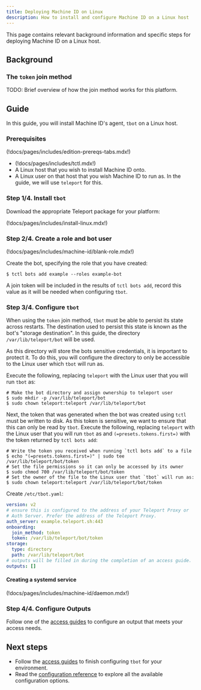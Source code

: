 ```yaml
---
title: Deploying Machine ID on Linux
description: How to install and configure Machine ID on a Linux host
---
```


This page contains relevant background information and specific steps for
deploying Machine ID on a Linux host.

## Background

### The `token` join method

TODO: Brief overview of how the join method works for this platform.

## Guide

In this guide, you will install Machine ID's agent, `tbot` on a Linux host.

### Prerequisites

(!docs/pages/includes/edition-prereqs-tabs.mdx!)

- (!docs/pages/includes/tctl.mdx!)
- A Linux host that you wish to install Machine ID onto.
- A Linux user on that host that you wish Machine ID to run as. In the guide,
  we will use `teleport` for this.

### Step 1/4. Install `tbot`

Download the appropriate Teleport package for your platform:

(!docs/pages/includes/install-linux.mdx!)

### Step 2/4. Create a role and bot user

(!docs/pages/includes/machine-id/blank-role.mdx!)

Create the bot, specifying the role that you have created:

```code
$ tctl bots add example --roles example-bot
```

A join token will be included in the results of `tctl bots add`, record this
value as it will be needed when configuring `tbot`.

### Step 3/4. Configure `tbot`

When using the `token` join method, `tbot` must be able to persist its state
across restarts. The destination used to persist this state is known as the
bot's "storage destination". In this guide, the directory
`/var/lib/teleport/bot` will be used.

As this directory will store the bots sensitive credentials, it is important
to protect it. To do this, you will configure the directory to only be
accessible to the Linux user which `tbot` will run as.

Execute the following, replacing `teleport` with the Linux user that you will
run `tbot` as:

```code
# Make the bot directory and assign ownership to teleport user
$ sudo mkdir -p /var/lib/teleport/bot
$ sudo chown teleport:teleport /var/lib/teleport/bot
```

Next, the token that was generated when the bot was created using `tctl` must
be written to disk. As this token is sensitive, we want to ensure that this
can only be read by `tbot`. Execute the following, replacing `teleport` with the
Linux user that you will run `tbot` as and `(=presets.tokens.first=)` with the
token returned by `tctl bots add`:

```code
# Write the token you received when running `tctl bots add` to a file
$ echo "(=presets.tokens.first=)" | sudo tee /var/lib/teleport/bot/token
# Set the file permissions so it can only be accessed by its owner
$ sudo chmod 700 /var/lib/teleport/bot/token
# Set the owner of the file to the Linux user that `tbot` will run as:
$ sudo chown teleport:teleport /var/lib/teleport/bot/token
```

Create `/etc/tbot.yaml`:

```yaml
version: v2
# ensure this is configured to the address of your Teleport Proxy or
# Auth Server. Prefer the address of the Teleport Proxy.
auth_server: example.teleport.sh:443
onboarding:
  join_method: token
  token: /var/lib/teleport/bot/token
storage:
  type: directory
  path: /var/lib/teleport/bot
# outputs will be filled in during the completion of an access guide.
outputs: []
```

#### Creating a systemd service

(!docs/pages/includes/machine-id/daemon.mdx!)

### Step 4/4. Configure Outputs

Follow one of the [access guides](../access-guides.mdx) to configure an output
that meets your access needs.

## Next steps

- Follow the [access guides](../access-guides.mdx) to finish configuring `tbot` for
  your environment.
- Read the [configuration reference](../reference/configuration.mdx) to explore
  all the available configuration options.